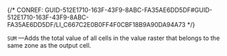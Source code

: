 

{/* CONREF: GUID-512E1710-163F-43F9-8ABC-FA35AE6DD5DF#GUID-512E1710-163F-43F9-8ABC-FA35AE6DD5DF/LI_C667C2E0B0FF4F0CBF18B9A90DA94A73  */}

`SUM` —Adds the total value of all cells in the value raster that belongs to the same zone as the output cell.
